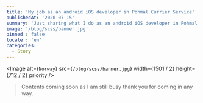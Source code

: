 ```yaml
---
title: 'My job as an android iOS developer in Pohmal Currier Service'
publishedAt: '2020-07-15'
summary: 'Just sharing what I do as an android iOS developer in Pohmal Currier Service'
image: '/blog/scss/banner.jpg'
pinned : false
locale : 'en'	
categories:
  - Story
---
```

<Image
  alt={`Norway`}
  src={`/blog/scss/banner.jpg`}
  width={1501 / 2}
  height={712 / 2}
  priority
/>


> Contents coming soon as I am still busy thank you for coming in any way.

